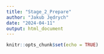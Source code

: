 ```yaml
---
title: "Stage_2_Prepare"
author: "Jakub Jędrych"
date: "2024-04-11"
output: html_document
---
```


```r
knitr::opts_chunk$set(echo = TRUE)
```


